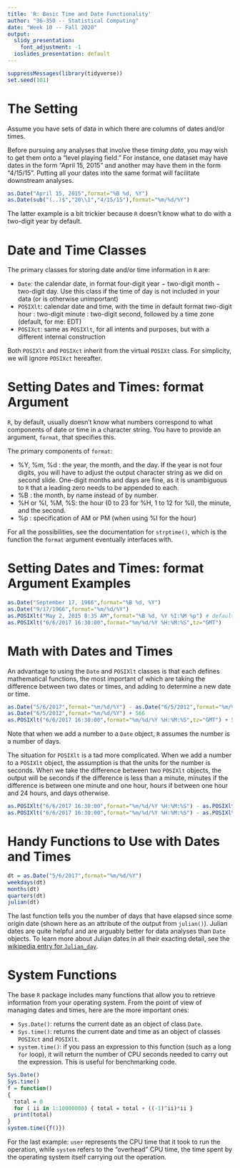 ```yaml
---
title: 'R: Basic Time and Date Functionality'
author: "36-350 -- Statistical Computing"
date: "Week 10 -- Fall 2020"
output:
  slidy_presentation:
    font_adjustment: -1
  ioslides_presentation: default
---
```


```r
suppressMessages(library(tidyverse))
set.seed(101)
```

The Setting
===

Assume you have sets of data in which there are columns of dates and/or times.

Before pursuing any analyses that involve these *timing data*, you may wish to get them onto a "level playing field." For instance, one dataset may have dates in the form "April 15, 2015" and another may have them in the form "4/15/15". Putting all your dates into the same format will facilitate downstream analyses.
```r
as.Date("April 15, 2015",format="%B %d, %Y")
as.Date(sub("(..)$","20\\1","4/15/15"),format="%m/%d/%Y")
```
The latter example is a bit trickier because `R` doesn't know what to do with a two-digit year by default.

Date and Time Classes
===

The primary classes for storing date and/or time information in `R` are:

- `Date`: the calendar date, in format four-digit year $-$ two-digit month $-$ two-digit day. Use this class if the time of day is not included in your data (or is otherwise unimportant)
- `POSIXlt`: calendar date and time, with the time in default format two-digit hour : two-digit minute : two-digit second, followed by a time zone (default, for me: EDT)
- `POSIXct`: same as `POSIXlt`, for all intents and purposes, but with a different internal construction

Both `POSIXlt` and `POSIXct` inherit from the virtual `POSIXt` class. For simplicity, we will ignore `POSIXct` hereafter.

Setting Dates and Times: format Argument
===

`R`, by default, usually doesn't know what numbers correspond to what components of date or time in a character string. You have to provide an argument, `format`, that specifies this.

The primary components of `format`:

- %Y, %m, %d : the year, the month, and the day. If the year is not four digits, you will have to adjust the output character string as we did on second slide. One-digit months and days are fine, as it is unambiguous to `R` that a leading zero needs to be appended to each.
- %B : the month, by name instead of by number.
- %H or %I, %M, %S: the hour (0 to 23 for %H, 1 to 12 for %I), the minute, and the second.
- %p : specification of AM or PM (when using %I for the hour)

For all the possibilities, see the documentation for `strptime()`, which is the function the `format` argument eventually interfaces with.

Setting Dates and Times: format Argument Examples
===

```r
as.Date("September 17, 1966",format="%B %d, %Y")
as.Date("9/17/1966",format="%m/%d/%Y")
as.POSIXlt("May 2, 2015 8:35 AM",format="%B %d, %Y %I:%M %p") # defaults to local time
as.POSIXlt("6/6/2017 16:30:00",format="%m/%d/%Y %H:%M:%S",tz="GMT")
```

Math with Dates and Times
===

An advantage to using the `Date` and `POSIXlt` classes is that each defines mathematical functions, the most important of which are taking the difference between two dates or times, and adding to determine a new date or time.
```r
as.Date("5/6/2017",format="%m/%d/%Y") - as.Date("6/5/2012",format="%m/%d/%Y")
as.Date("6/5/2012",format="%m/%d/%Y") + 566
as.POSIXlt("6/6/2017 16:30:00",format="%m/%d/%Y %H:%M:%S",tz="GMT") + 566
```
Note that when we add a number to a `Date` object, `R` assumes the number is a number of days. 

The situation for `POSIXlt` is a tad more complicated. When we add a number to a `POSIXlt` object, the assumption is that the units for the number is seconds. When we take the difference between two `POSIXlt` objects, the output will be seconds if the difference is less than a minute, minutes if the difference is between one minute and one hour, hours if between one hour and 24 hours, and days otherwise.
```r
as.POSIXlt("6/6/2017 16:30:00",format="%m/%d/%Y %H:%M:%S") - as.POSIXlt("6/6/2017 16:29:30",format="%m/%d/%Y %H:%M:%S")
as.POSIXlt("6/6/2017 16:30:00",format="%m/%d/%Y %H:%M:%S") - as.POSIXlt("6/6/2017 16:28:30",format="%m/%d/%Y %H:%M:%S")
```

Handy Functions to Use with Dates and Times
===

```r
dt = as.Date("5/6/2017",format="%m/%d/%Y")
weekdays(dt)
months(dt)
quarters(dt)
julian(dt)
```
The last function tells you the number of days that have elapsed since some origin date (shown here as an attribute of the output from `julian()`). Julian dates are quite helpful and are arguably better for data analyses than `Date` objects. To learn more about Julian dates in all their exacting detail, see the [wikipedia entry for `Julian_day`](https://en.wikipedia.org/wiki/Julian_day).

System Functions
===

The base `R` package includes many functions that allow you to retrieve information from your operating system. From the point of view of managing dates and times, here are the more important ones:

- `Sys.Date()`: returns the current date as an object of class `Date`.
- `Sys.time()`: returns the current date and time as an object of classes `POSIXct` and `POSIXlt`.
- `system.time()`: if you pass an expression to this function (such as a long `for` loop), it will return the number of CPU seconds needed to carry out the expression. This is useful for benchmarking code.

```r
Sys.Date()
Sys.time()
f = function()
{
  total = 0
  for ( ii in 1:10000000) { total = total + ((-1)^ii)*ii }
  print(total)
}
system.time({f()})
```
For the last example: `user` represents the CPU time that it took to run the operation, while `system` refers to the "overhead" CPU time, the time spent by the operating system itself carrying out the operation.
